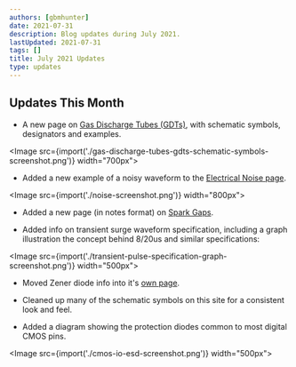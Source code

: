 ```yaml
---
authors: [gbmhunter]
date: 2021-07-31
description: Blog updates during July 2021.
lastUpdated: 2021-07-31
tags: []
title: July 2021 Updates
type: updates
---
```


## Updates This Month

* A new page on [Gas Discharge Tubes (GDTs)](/electronics/components/gas-discharge-tubes-gdts/), with schematic symbols, designators and examples.

<Image src={import('./gas-discharge-tubes-gdts-schematic-symbols-screenshot.png')} width="700px"></Image>

* Added a new example of a noisy waveform to the [Electrical Noise page](/electronics/circuit-design/electrical-noise/).

<Image src={import('./noise-screenshot.png')} width="800px"></Image>

* Added a new page (in notes format) on [Spark Gaps](/electronics/components/spark-gaps/).

* Added info on transient surge waveform specification, including a graph illustration the concept behind 8/20us and similar specifications:

<Image src={import('./transient-pulse-specification-graph-screenshot.png')} width="500px"></Image>

* Moved Zener diode info into it's [own page](/electronics/components/diodes/zener-diodes/).

* Cleaned up many of the schematic symbols on this site for a consistent look and feel.

* Added a diagram showing the protection diodes common to most digital CMOS pins.

<Image src={import('./cmos-io-esd-screenshot.png')} width="500px"></Image>
